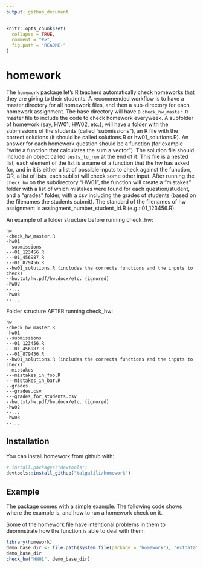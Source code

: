 ```yaml
---
output: github_document
---
```


<!-- README.md is generated from README.Rmd. Please edit that file -->

```r
knitr::opts_chunk$set(
  collapse = TRUE,
  comment = "#>",
  fig.path = "README-"
)
```

# homework

The `homework` package let's R teachers automatically check homeworks that they are giving to their students. A recommended workflow is to have a master directory for all homework files, and then a sub-directory for each homework assignment. The base directory will have a `check_hw_master.R` master file to include the code to check homework everyweek. A subfolder of homework (say, HW01, HW02, etc.), will have a folder with the submissions of the students (called "submissions"), an R file with the correct solutions (it should be called solutions.R or hw01_solutions.R). An answer for each homework question should be a function (for example "write a function that calculates the sum a vector"). The solution file should include an object called `tests_to_run` at the end of it. This file is a nested list, each element of the list is a name of a function that the hw has asked for, and in it is either a list of possible inputs to check against the function, OR, a list of lists, each sublist will check some other input. After running the `check_hw` on the subdirectory "HW01", the function will create a "mistakes" folder with a list of which mistakes were found for each question/student, and a "grades" folder, with a csv including the grades of students (based on the filenames the students submit). The standard of the filenames of hw assignment is assingment_number_student_id.R (e.g.: 01_123456.R).

An example of a folder structure before running check_hw:

```
hw
-check_hw_master.R
-hw01
--submissions
---01_123456.R
---01_456987.R
---01_879456.R
--hw01_solutions.R (includes the corrects functions and the inputs to check)
--hw.txt/hw.pdf/hw.docx/etc. (ignored)
-hw02
--...
-hw03
--...
```

Folder structure AFTER running check_hw:

```
hw
-check_hw_master.R
-hw01
--submissions
---01_123456.R
---01_456987.R
---01_879456.R
--hw01_solutions.R (includes the corrects functions and the inputs to check)
--mistakes
---mistakes_in_foo.R
---mistakes_in_bar.R
--grades
---grades.csv
---grades_for_students.csv
--hw.txt/hw.pdf/hw.docx/etc. (ignored)
-hw02
--...
-hw03
--...
```


## Installation

You can install homework from github with:

```r
# install.packages("devtools")
devtools::install_github("talgalili/homework")
```

## Example

The package comes with a simple example. The following code shows where the example is, and how to run a homework check on it.

Some of the homework file have intentional problems in them to deomnstrate how the function is able to deal with them:


```r
library(homework)
demo_base_dir <- file.path(system.file(package = "homework"), "extdata")
demo_base_dir
check_hw("HW01", demo_base_dir)

```
